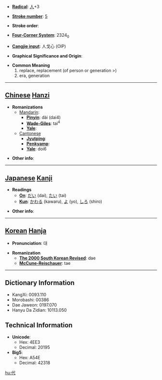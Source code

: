* '''[[Wiktionary:Chinese radical index| Radical]]''': [[Wiktionary:Chinese radical index 人|人]]+3

* '''[[Wiktionary:Chinese total strokes index|Stroke number]]''': [[Wiktionary:Chinese total strokes index 5|5]]

* '''Stroke order''': 

* '''[[Wiktionary:Chinese four corner index|Four-Corner System]]''': 2324<sub>0</sub>

* '''[[Wiktionary:Chinese Cangjie index|Cangjie input]]''': 人戈心 (OIP)

* '''Graphical Significance and Origin''': 

* '''Common Meaning'''
*#replace, replacement (of person or generation >)
*# era, generation


----

== [[Chinese]] [[Hanzi]] ==

* '''Romanizations'''
** [[Mandarin]]:
*** '''[[Pinyin]]''': dài (dai4)
*** '''[[Wade-Giles]]''': tai<sup>4</sup>
*** '''[[Yale]]''': 
**[[Cantonese]]
***'''[[Jyutping]]''':
***'''[[Penkyamp]]''': 
***'''[[Yale]]''': doi6

* '''Other info''': 

----

== [[Japanese]] [[Kanji]] ==

* '''Readings'''
** '''[[On]]''': [[だい]] (dai), [[たい]] (tai)
** '''[[Kun]]''': [[かわる]] (kawaru), [[よ]] (yo), [[しろ]] (shiro)

* '''Other info''':  

----

== [[Korean]] [[Hanja]] ==

* '''Pronunciation''': 대

* '''Romanization'''
** '''[[The 2000 South Korean Revised Romanization|The 2000 South Korean Revised]]''': dae
** '''[[McCune-Reischauer]]''': tae

----

== Dictionary Information ==

* KangXi: 0093.110
* Morobashi: 00386
* Dae Jaweon: 0197.070
* Hanyu Da Zidian: 10113.050

== Technical Information ==

* '''Unicode''':
** Hex: 4EE3
** Decimal: 20195
* '''Big5''':
** Hex: A54E
** Decimal: 42318

[[hu:代]]